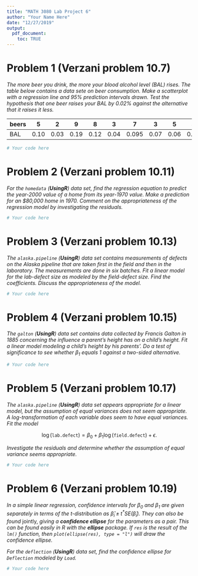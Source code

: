 ---
title: "MATH 3080 Lab Project 6"
author: "Your Name Here"
date: "12/27/2019"
output:
  pdf_document:
    toc: TRUE
---

# Problem 1 (Verzani problem 10.7)

*The more beer you drink, the more your blood alcohol level (BAL) rises. The
table below contains a data sete on beer consumption. Make a scatterplot with a
regression line and 95% prediction intervals drawn. Test the hypothesis that one
beer raises your BAL by 0.02% against the alternative that it raises it less.*

| beers |   5  |   2  |   9  |   8  |   3  |   7   |   3  |   5  |   3  |   5  |
|-------|------|------|------|------|------|-------|------|------|------|------|
| BAL   | 0.10 | 0.03 | 0.19 | 0.12 | 0.04 | 0.095 | 0.07 | 0.06 | 0.02 | 0.05 |

```{r, error = TRUE}
# Your code here
```

# Problem 2 (Verzani problem 10.11)

*For the `homedata` (**UsingR**) data set, find the regression equation to
predict the year-2000 value of a home from its year-1970 value. Make a
prediction for an \$80,000 home in 1970. Comment on the appropriateness of the
regression model by investigating the residuals.*

```{r, error = TRUE}
# Your code here
```

# Problem 3 (Verzani problem 10.13)

*The `alaska.pipeline` (**UsingR**) data set contains measurements of defects on
the Alaska pipeline that are taken first in the field and then in the
laboratory. The measurements are done in six batches. Fit a linear model for the
lab-defect size as modeled by the field-defect size. Find the coefficients.
Discuss the appropriateness of the model.*

```{r, error = TRUE}
# Your code here
```

# Problem 4 (Verzani problem 10.15)

*The `galton` (**UsingR**) data set contains data collected by Francis Galton in
1885 concerning the influence a parent's height has on a child's height. Fit a
linear model modeling a child's height by his parents'. Do a test of
significance to see whether $\beta_1$ equals 1 against a two-sided alternative.*

```{r, error = TRUE}
# Your code here
```

# Problem 5 (Verzani problem 10.17)

*The `alaska.pipeline` (**UsingR**) data set appears appropriate for a linear
model, but the assumption of equal variances does not seem appropriate. A
log-transformation of each variable does seem to have equal variances. Fit the
model*

$$\log(\texttt{lab.defect}) = \beta_0 + \beta_1 \log(\texttt{field.defect}) +
\epsilon.$$

*Investigate the residuals and determine whether the assumption of equal
variance seems appropriate.*

```{r, error = TRUE}
# Your code here
```

# Problem 6 (Verzani problem 10.19)

*In a simple linear regression, confidence intervals for $\beta_0$ and $\beta_1$
are given separately in terms of the $t$-distribution as $\hat{\beta}_i \pm t^*
\text{SE}(\hat{\beta}_i)$. They can also be found* jointly, *giving a
**confidence ellipse** for the parameters as a pair. This can be found easily in
R with the **ellipse** package. If `res` is the result of the `lm()` function,
then `plot(ellipse(res), type = "l")` will draw the confidence ellipse.*

*For the `deflection` (**UsingR**) data set, find the confidence ellipse for
`Deflection` modeled by `Load`.*

```{r, error = TRUE}
# Your code here
```
